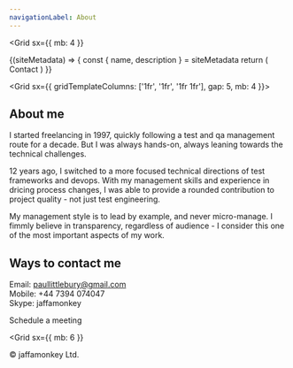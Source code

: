 ```yaml
---
navigationLabel: About
---
```

<Grid
  sx={{
    mb: 4
  }}
>

<SiteMetaData>
  {(siteMetadata) => {
    const { name, description } = siteMetadata
    return (
      <Fragment>
        <Heading variant="styles.h1">Contact</Heading>
      </Fragment>
    )
  }}
</SiteMetaData>
</Grid>

<Grid  sx={{ gridTemplateColumns: ['1fr', '1fr', '1fr 1fr'], gap: 5, mb: 4 }}> 
<Box>

## About me

I started freelancing in 1997, quickly following a test and qa management route for a decade.  But I was always hands-on, always leaning towards the technical challenges. 

12 years ago, I switched to a more focused technical directions of test frameworks and devops.  With my management skills and experience in dricing process changes, I was able to provide a rounded contribution to project quality - not just test engineering. 

My management style is to lead by example, and never micro-manage. I fimmly believe in transparency, regardless of audience - I consider this one of the most important aspects of my work.

</Box>
<Box>

## Ways to contact me

Email: paullittlebury@gmail.com<br />
Mobile: +44 7394 074047<br />
Skype: jaffamonkey<br />
<Link href="https://calendly.com/jaffamonkeyltd/intro-call">Schedule a meeting</Link>
</Box>

</Grid>


<Grid
  sx={{
    mb: 6
  }}
>
  <Box p={1}>
    &copy; jaffamonkey Ltd.
  </Box>
</Grid>